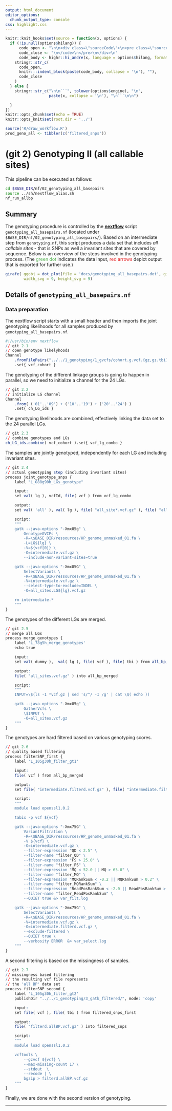 ```yaml
---
output: html_document
editor_options:
  chunk_output_type: console
css: highlight.css
---
```


```r
knitr::knit_hooks$set(source = function(x, options) {
  if (!is.null(options$hilang)) {
      code_open <- "\n\n<div class=\"sourceCode\">\n<pre class=\"sourceCode\">\n<code class=\"sourceCode\">"
      code_close <- "\n</code>\n</pre>\n</div>\n"
      code_body <- highr::hi_andre(x, language = options$hilang, format = "html")
    stringr::str_c(
      code_open,
      knitr:::indent_block(paste(code_body, collapse = '\n'), ""),
      code_close
    )
  } else {
    stringr::str_c("\n\n```", tolower(options$engine), "\n",
                   paste(x, collapse = '\n'), "\n```\n\n")

  }
})
knitr::opts_chunk$set(echo = TRUE)
knitr::opts_knit$set(root.dir = '../')
```


```r
source('R/draw_workflow.R')
prod_geno_all <- tibbler(c('filtered_snps'))
```

# (git 2) Genotyping II (all callable sites)

This pipeline can be executed as follows:

```sh
cd $BASE_DIR/nf/02_genotyping_all_basepairs
source ../sh/nextflow_alias.sh
nf_run_allbp
```

## Summary

The genotyping procedure is controlled by the [**nextflow**](https://www.nextflow.io/) script `genotyping_all_basepairs.nf` (located under `$BASE_DIR/nf/02_genotyping_all_basepairs/`).
Based on an intermediate step from `genotyping.nf`, this script produces a data set that includes _all callable sites_  - that is SNPs as well a invariant sites that are covered by sequence.
Below is an overview of the steps involved in the genotyping process.
(The <span style="color:#4DAF4A">green dot</span> indicates the data input, <span style="color:#E41A1C">red arrows</span> depict output that is exported for further use.)

<div style="max-width:800px; margin:auto;">
```r
girafe( ggobj = dot_plot(file = 'docs/genotyping_all_basepairs.dot', git = 2, point_types = prod_geno_all),
        width_svg = 9, height_svg = 9)

```
</div>

## Details of `genotyping_all_basepairs.nf`

### Data preparation

The nextflow script starts with a small header and then imports the joint genotyping likelihoods for all samples produced by `genotyping_all_basepairs.nf`.

<div class="kclass">
```r
#!/usr/bin/env nextflow
// git 2.1
// open genotype likelyhoods
Channel
	.fromFilePairs("../../1_genotyping/1_gvcfs/cohort.g.vcf.{gz,gz.tbi}")
	.set{ vcf_cohort }
```

The genotyping of the different linkage groups is going to happen in parallel, so we need to initialize a channel for the 24 LGs.

```r
// git 2.2
// initialize LG channel
Channel
	.from( ('01'..'09') + ('10'..'19') + ('20'..'24') )
	.set{ ch_LG_ids }
```

The genotyping likelihoods are combined, effectively linking the data set to the 24 parallel LGs.

```r
// git 2.3
// combine genotypes and LGs
ch_LG_ids.combine( vcf_cohort ).set{ vcf_lg_combo }
```

The samples are jointly genotyped, independently for each LG and including invariant sites.

```r
// git 2.4
// actual genotyping step (including invariant sites)
process joint_genotype_snps {
	label "L_O88g90h_LGs_genotype"

	input:
	set val( lg ), vcfId, file( vcf ) from vcf_lg_combo

	output:
	set val( 'all' ), val( lg ), file( "all_site*.vcf.gz" ), file( "all_site*.vcf.gz.tbi" ) into all_bp_by_location

	script:
	"""
	gatk --java-options "-Xmx85g" \
		GenotypeGVCFs \
		-R=\$BASE_DIR/ressources/HP_genome_unmasked_01.fa \
		-L=LG${lg} \
		-V=${vcf[0]} \
		-O=intermediate.vcf.gz \
		--include-non-variant-sites=true

	gatk --java-options "-Xmx85G" \
		SelectVariants \
		-R=\$BASE_DIR/ressources/HP_genome_unmasked_01.fa \
		-V=intermediate.vcf.gz \
		--select-type-to-exclude=INDEL \
		-O=all_sites.LG${lg}.vcf.gz

	rm intermediate.*
	"""
}
```

The genotypes of the different LGs are merged.

```r
// git 2.5
// merge all LGs
process merge_genotypes {
	label 'L_78g5h_merge_genotypes'
	echo true

	input:
	set val( dummy ),  val( lg ), file( vcf ), file( tbi ) from all_bp_by_location.groupTuple()

	output:
	file( "all_sites.vcf.gz" ) into all_bp_merged

	script:
	"""
	INPUT=\$(ls -1 *vcf.gz | sed 's/^/ -I /g' | cat \$( echo ))

	gatk --java-options "-Xmx85g" \
		GatherVcfs \
		\$INPUT \
		-O=all_sites.vcf.gz
	"""
}
```

The genotypes are hard filtered based on various genotyping scores.

```r
// git 2.6
// quality based filtering
process filterSNP_first {
	label 'L_105g30h_filter_gt1'

	input:
	file( vcf ) from all_bp_merged

	output:
	set file( "intermediate.filterd.vcf.gz" ), file( "intermediate.filterd.vcf.gz.tbi" ) into filtered_snps_first

	script:
	"""
	module load openssl1.0.2

	tabix -p vcf ${vcf}

	gatk --java-options "-Xmx75G" \
		VariantFiltration \
		-R=\$BASE_DIR/ressources/HP_genome_unmasked_01.fa \
		-V ${vcf} \
		-O=intermediate.vcf.gz \
		--filter-expression "QD < 2.5" \
		--filter-name "filter_QD" \
		--filter-expression "FS > 25.0" \
		--filter-name "filter_FS" \
		--filter-expression "MQ < 52.0 || MQ > 65.0" \
		--filter-name "filter_MQ" \
		--filter-expression "MQRankSum < -0.2 || MQRankSum > 0.2" \
		--filter-name "filter_MQRankSum" \
		--filter-expression "ReadPosRankSum < -2.0 || ReadPosRankSum > 2.0 " \
		--filter-name "filter_ReadPosRankSum" \
		--QUIET true &> var_filt.log

	gatk --java-options "-Xmx75G" \
		SelectVariants \
		-R=\$BASE_DIR/ressources/HP_genome_unmasked_01.fa \
		-V=intermediate.vcf.gz \
		-O=intermediate.filterd.vcf.gz \
		--exclude-filtered \
		--QUIET true \
		--verbosity ERROR  &> var_select.log
	"""
}
```

A second filtering is based on the missingness of samples.

```r
// git 2.7
// missingness based filtering
// the resulting vcf file represents
// the 'all BP' data set
process filterSNP_second {
	label 'L_105g30h_filter_gt2'
	publishDir "../../1_genotyping/3_gatk_filtered/", mode: 'copy'

	input:
	set file( vcf ), file( tbi ) from filtered_snps_first

	output:
	file( "filterd.allBP.vcf.gz" ) into filtered_snps

	script:
	"""
	module load openssl1.0.2

	vcftools \
		--gzvcf ${vcf} \
		--max-missing-count 17 \
		--stdout  \
		--recode | \
		bgzip > filterd.allBP.vcf.gz
	"""
}
```
</div>

Finally, we are done with the second version of genotyping.

---
